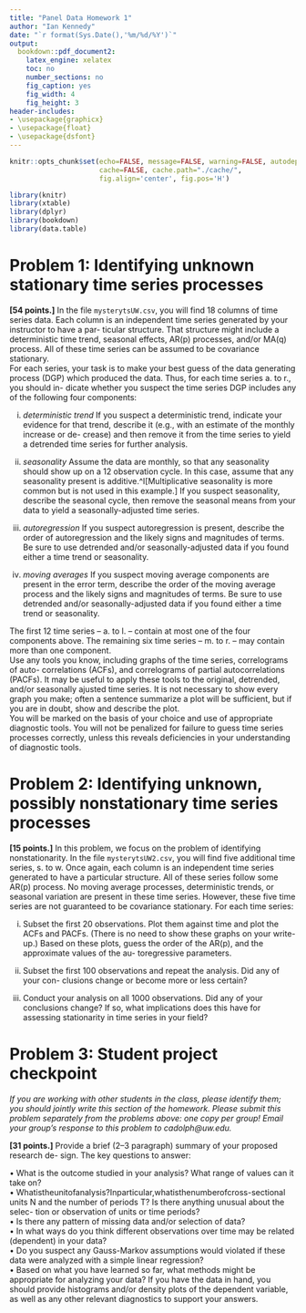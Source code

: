 ```yaml
---
title: "Panel Data Homework 1"
author: "Ian Kennedy"
date: "`r format(Sys.Date(),'%m/%d/%Y')`"
output: 
  bookdown::pdf_document2:
    latex_engine: xelatex
    toc: no
    number_sections: no
    fig_caption: yes
    fig_width: 4
    fig_height: 3
header-includes: 
- \usepackage{graphicx}
- \usepackage{float}
- \usepackage{dsfont}
---
```


```r
knitr::opts_chunk$set(echo=FALSE, message=FALSE, warning=FALSE, autodep=TRUE,
                      cache=FALSE, cache.path="./cache/",
                      fig.align='center', fig.pos='H')
```

```r
library(knitr)
library(xtable)
library(dplyr)
library(bookdown)
library(data.table)
```

# Problem 1: Identifying unknown stationary time series processes  


**[54 points.]** In the file `mysterytsUW.csv`, you will find 18 columns of time series data. Each column is an independent time series generated by your instructor to have a par- ticular structure. That structure might include a deterministic time trend, seasonal effects, AR(p) processes, and/or MA(q) process. All of these time series can be assumed to be covariance stationary.  
For each series, your task is to make your best guess of the data generating process (DGP) which produced the data. Thus, for each time series a. to r., you should in- dicate whether you suspect the time series DGP includes any of the following four components:  

i. *deterministic trend* If you suspect a deterministic trend, indicate your evidence for that trend, describe it (e.g., with an estimate of the monthly increase or de- crease) and then remove it from the time series to yield a detrended time series for further analysis.  

ii. *seasonality* Assume the data are monthly, so that any seasonality should show up on a 12 observation cycle. In this case, assume that any seasonality present is additive.^I[Multiplicative seasonality is more common but is not used in this example.] If you suspect seasonality, describe the seasonal cycle, then remove the seasonal means from your data to yield a seasonally-adjusted time series.  

iii. *autoregression* If you suspect autoregression is present, describe the order of autoregression and the likely signs and magnitudes of terms. Be sure to use detrended and/or seasonally-adjusted data if you found either a time trend or seasonality.  

iv. *moving averages* If you suspect moving average components are present in the error term, describe the order of the moving average process and the likely signs and magnitudes of terms. Be sure to use detrended and/or seasonally-adjusted data if you found either a time trend or seasonality.  


The first 12 time series – a. to l. – contain at most one of the four components above. The remaining six time series – m. to r. – may contain more than one component.  
Use any tools you know, including graphs of the time series, correlograms of auto- correlations (ACFs), and correlograms of partial autocorrelations (PACFs). It may be useful to apply these tools to the original, detrended, and/or seasonally ajusted time series. It is not necessary to show every graph you make; often a sentence summarize a plot will be sufficient, but if you are in doubt, show and describe the plot.  
You will be marked on the basis of your choice and use of appropriate diagnostic tools. You will not be penalized for failure to guess time series processes correctly, unless this reveals deficiencies in your understanding of diagnostic tools.  

# Problem 2: Identifying unknown, possibly nonstationary time series processes  

**[15 points.]** In this problem, we focus on the problem of identifying nonstationarity. In the file `mysterytsUW2.csv`, you will find five additional time series, s. to w. Once again, each column is an independent time series generated to have a particular structure. All of these series follow some AR(p) process. No moving average processes, deterministic trends, or seasonal variation are present in these time series. However, these five time series are not guaranteed to be covariance stationary. For each time series:  

i. Subset the first 20 observations. Plot them against time and plot the ACFs and PACFs. (There is no need to show these graphs on your write-up.) Based on these plots, guess the order of the AR(p), and the approximate values of the au- toregressive parameters.  

ii. Subset the first 100 observations and repeat the analysis. Did any of your con- clusions change or become more or less certain?  

iii. Conduct your analysis on all 1000 observations. Did any of your conclusions change? If so, what implications does this have for assessing stationarity in time series in your field?  


# Problem 3: Student project checkpoint

*If you are working with other students in the class, please identify them; you should jointly write this section of the homework. Please submit this problem separately from the problems above: one copy per group! Email your group’s response to this problem to cadolph@uw.edu.*

**[31 points.]** Provide a brief (2–3 paragraph) summary of your proposed research de- sign. The key questions to answer:  

• What is the outcome studied in your analysis? What range of values can it take on?  
• Whatistheunitofanalysis?Inparticular,whatisthenumberofcross-sectional units N and the number of periods T? Is there anything unusual about the selec- tion or observation of units or time periods?  
• Is there any pattern of missing data and/or selection of data?  
• In what ways do you think different observations over time may be related (dependent) in your data?  
• Do you suspect any Gauss-Markov assumptions would violated if these data were analyzed with a simple linear regression?  
• Based on what you have learned so far, what methods might be appropriate for analyzing your data? If you have the data in hand, you should provide histograms and/or density plots of the dependent variable, as well as any other relevant diagnostics to support your answers.  


